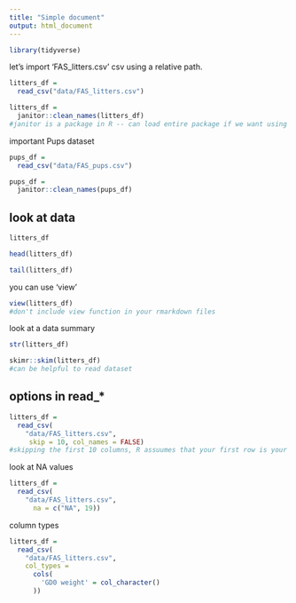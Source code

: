 ```yaml
---
title: "Simple document"
output: html_document
---
```


```r
library(tidyverse)
```

let's import 'FAS_litters.csv' csv using a relative path.

```r
litters_df = 
  read_csv("data/FAS_litters.csv")

litters_df = 
  janitor::clean_names(litters_df)
#janitor is a package in R -- can load entire package if we want using library(), but it loads all functions in the janitor package

```
important Pups dataset
```r
pups_df = 
  read_csv("data/FAS_pups.csv")

pups_df = 
  janitor::clean_names(pups_df)
```

## look at data 

```r
litters_df

head(litters_df)

tail(litters_df)
```
you can use 'view'

```r
view(litters_df)
#don't include view function in your rmarkdown files
```

look at a data summary
```r
str(litters_df)

skimr::skim(litters_df)
#can be helpful to read dataset 
```
## options in read_*

```r
litters_df = 
  read_csv(
    "data/FAS_litters.csv",
     skip = 10, col_names = FALSE)
#skipping the first 10 columns, R assuumes that your first row is your variable name
```
look at NA values

```r
litters_df = 
  read_csv(
    "data/FAS_litters.csv", 
      na = c("NA", 19))
```
column types 

```r
litters_df =
  read_csv(
    "data/FAS_litters.csv",
    col_types =
      cols(
        'GD0 weight' = col_character()
      ))
```



